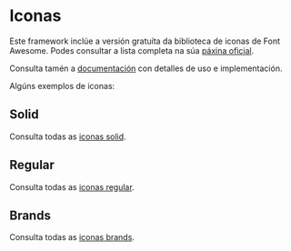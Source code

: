 
<Meta title="Atoms/Iconas"/>

# Iconas

Este framework inclúe a versión gratuíta da biblioteca de iconas de Font Awesome. Podes consultar a lista completa na
súa [páxina oficial](https://fontawesome.com/search?o=r&m=free).

Consulta tamén a [documentación](https://docs.fontawesome.com/web/setup/get-started) con detalles de uso e implementación.

Algúns exemplos de iconas:

## Solid

<IconGallery>
  <IconItem name="fa-user">
    <i class="fa-solid fa-user"></i>
  </IconItem>
  <IconItem name="fa-house">
    <i class="fa-solid fa-house"></i>
  </IconItem>
  <IconItem name="fa-heart">
    <i class="fa-solid fa-heart"></i>
  </IconItem>
  <IconItem name="fa-envelope">
    <i class="fa-solid fa-envelope"></i>
  </IconItem>
  <IconItem name="fa-arrow-right">
    <i class="fa-solid fa-arrow-right"></i>
  </IconItem>
</IconGallery>

Consulta todas as [iconas solid](https://fontawesome.com/search?o=r&m=free&s=solid).

## Regular

<IconGallery>
  <IconItem name="fa-user">
    <i class="fa-regular fa-user"></i>
  </IconItem>
  <IconItem name="fa-heart">
    <i class="fa-regular fa-heart"></i>
  </IconItem>
  <IconItem name="fa-envelope">
    <i class="fa-regular fa-envelope"></i>
  </IconItem>
  <IconItem name="fa-comment">
    <i class="fa-regular fa-comment"></i>
  </IconItem>
  <IconItem name="fa-circle-down">
    <i class="fa-regular fa-circle-down"></i>
  </IconItem>
</IconGallery>

Consulta todas as [iconas regular](https://fontawesome.com/search?o=r&m=free&s=regular).

## Brands

<IconGallery>
  <IconItem name="fa-figma">
    <i class="fa-brands fa-figma"></i>
  </IconItem>
  <IconItem name="fa-instagram">
    <i class="fa-brands fa-instagram"></i>
  </IconItem>
  <IconItem name="fa-telegram">
    <i class="fa-brands fa-telegram"></i>
  </IconItem>
  <IconItem name="fa-youtube">
    <i class="fa-brands fa-youtube"></i>
  </IconItem>
  <IconItem name="fa-dropbox">
    <i class="fa-brands fa-dropbox"></i>
  </IconItem>
</IconGallery>

Consulta todas as [iconas brands](https://fontawesome.com/search?o=r&m=free&f=brands).
